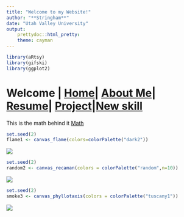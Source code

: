```yaml
---
title: "Welcome to my Website!"
author: "**Stringham**"
date: "Utah Valley University"
output: 
    prettydoc::html_pretty:
    theme: cayman
---
```



```r
library(aRtsy)
library(gifski)
library(ggplot2)
```

# Welcome | [Home](ContactInfo.html)| [About Me](AboutMe.html)| [Resume](Resume.html)| [Project](Project.html)|[New skill](New.html)

This is the math behind it
[Math](https://flam3.com/flame_draves.pdf)

```r
set.seed(2)
flame1 <- canvas_flame(colors=colorPalette("dark2"))
```
![](Images/flame1.png)

```r
set.seed(2)
random2 <- canvas_recaman(colors = colorPalette("random",n=10))
```
![](Images/Random2.png)

```r
set.seed(2)
smoke3 <- canvas_phyllotaxis(colors = colorPalette("tuscany1"))
```
![](Images/smoke3.png)

